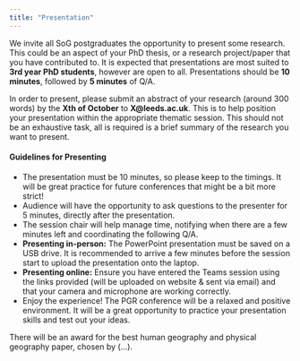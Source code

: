 ---
title: "Presentation"
---

We invite all SoG postgraduates the opportunity to present some research. This could be an aspect of your PhD thesis, or a research project/paper that you have contributed to. It is expected that presentations are most suited to **3rd year PhD students**, however are open to all. Presentations should be **10 minutes**, followed by **5 minutes** of Q/A.

In order to present, please submit an abstract of your research (around 300 words) by the **Xth of October** to **X\@leeds.ac.uk**. This is to help position your presentation within the appropriate thematic session. This should not be an exhaustive task, all is required is a brief summary of the research you want to present.

#### Guidelines for Presenting

-   The presentation must be 10 minutes, so please keep to the timings. It will be great practice for future conferences that might be a bit more strict!
-   Audience will have the opportunity to ask questions to the presenter for 5 minutes, directly after the presentation.
-   The session chair will help manage time, notifying when there are a few minutes left and coordinating the following Q/A.
-   **Presenting in-person:** The PowerPoint presentation must be saved on a USB drive. It is recommended to arrive a few minutes before the session start to upload the presentation onto the laptop.
-   **Presenting online:** Ensure you have entered the Teams session using the links provided (will be uploaded on website & sent via email) and that your camera and microphone are working correctly.
-   Enjoy the experience! The PGR conference will be a relaxed and positive environment. It will be a great opportunity to practice your presentation skills and test out your ideas.

There will be an award for the best human geography and physical geography paper, chosen by (...).
